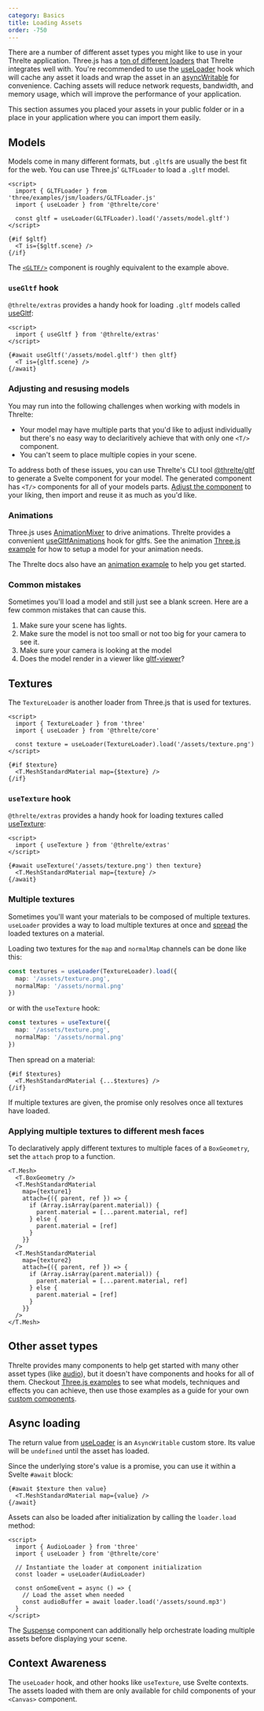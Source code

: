 ```yaml
---
category: Basics
title: Loading Assets
order: -750
---
```


There are a number of different asset types you might like to use in your Threlte application. Three.js has a [ton of different loaders](https://threejs.org/docs/index.html?q=loader) that Threlte integrates well with. You're recommended to use the [useLoader](/docs/reference/core/use-loader) hook which will cache any asset it loads and wrap the asset in an [asyncWritable](/docs/reference/core/utilities#asyncwritable) for convenience. Caching assets will reduce network requests, bandwidth, and memory usage, which will improve the performance of your application.

<Tip type="info">
  This section assumes you placed your assets in your public folder or in a place in your
  application where you can import them easily.
</Tip>

## Models

Models come in many different formats, but `.gltf`s are usually the best fit for the web. You can use Three.js' `GLTFLoader` to load a `.gltf` model.

```svelte
<script>
  import { GLTFLoader } from 'three/examples/jsm/loaders/GLTFLoader.js'
  import { useLoader } from '@threlte/core'

  const gltf = useLoader(GLTFLoader).load('/assets/model.gltf')
</script>

{#if $gltf}
  <T is={$gltf.scene} />
{/if}
```

The [`<GLTF/>`](/docs/reference/extras/gltf) component is roughly equivalent to the example above.

### `useGltf` hook

`@threlte/extras` provides a handy hook for loading `.gltf` models called [useGltf](/docs/reference/extras/use-gltf):

```svelte
<script>
  import { useGltf } from '@threlte/extras'
</script>

{#await useGltf('/assets/model.gltf') then gltf}
  <T is={gltf.scene} />
{/await}
```

### Adjusting and resusing models

You may run into the following challenges when working with models in Threlte:

- Your model may have multiple parts that you'd like to adjust individually but there's no easy way to declaritively achieve that with only one `<T/>` component.
- You can't seem to place multiple copies in your scene.

To address both of these issues, you can use Threlte's CLI tool [@threlte/gltf](/docs/reference/gltf/getting-started) to generate a Svelte component for your model. The generated component has `<T/>` components for all of your models parts. [Adjust the component](/docs/learn/advanced/custom-abstractions) to your liking, then import and reuse it as much as you'd like.

### Animations

Three.js uses [AnimationMixer](https://threejs.org/docs/index.html#api/en/animation/AnimationMixer) to drive animations. Threlte provides a convenient [useGltfAnimations](/docs/reference/extras/use-gltf-animations) hook for gltfs. See the animation [Three.js example](https://threejs.org/examples/?q=animation) for how to setup a model for your animation needs.

The Threlte docs also have an [animation example](/docs/examples/animation/animation-transitions) to help you get started.

### Common mistakes

Sometimes you'll load a model and still just see a blank screen. Here are a few common mistakes that can cause this.

1. Make sure your scene has lights.
2. Make sure the model is not too small or not too big for your camera to see it.
3. Make sure your camera is looking at the model
4. Does the model render in a viewer like [gltf-viewer](https://gltf-viewer.donmccurdy.com/)?

## Textures

The `TextureLoader` is another loader from Three.js that is used for textures.

```svelte
<script>
  import { TextureLoader } from 'three'
  import { useLoader } from '@threlte/core'

  const texture = useLoader(TextureLoader).load('/assets/texture.png')
</script>

{#if $texture}
  <T.MeshStandardMaterial map={$texture} />
{/if}
```

### `useTexture` hook

`@threlte/extras` provides a handy hook for loading textures called [useTexture](/docs/reference/extras/use-texture):

```svelte
<script>
  import { useTexture } from '@threlte/extras'
</script>

{#await useTexture('/assets/texture.png') then texture}
  <T.MeshStandardMaterial map={texture} />
{/await}
```

### Multiple textures

Sometimes you'll want your materials to be composed of multiple textures. `useLoader` provides a way to load multiple textures at once and [spread](https://learn.svelte.dev/tutorial/spread-props) the loaded textures on a material.

Loading two textures for the `map` and `normalMap` channels can be done like this:

```ts
const textures = useLoader(TextureLoader).load({
  map: '/assets/texture.png',
  normalMap: '/assets/normal.png'
})
```

or with the `useTexture` hook:

```ts
const textures = useTexture({
  map: '/assets/texture.png',
  normalMap: '/assets/normal.png'
})
```

Then spread on a material:

```svelte
{#if $textures}
  <T.MeshStandardMaterial {...$textures} />
{/if}
```

If multiple textures are given, the promise only resolves once all textures have loaded.

### Applying multiple textures to different mesh faces

To declaratively apply different textures to multiple faces of a `BoxGeometry`, set the `attach` prop to a function.

```svelte
<T.Mesh>
  <T.BoxGeometry />
  <T.MeshStandardMaterial
    map={texture1}
    attach={({ parent, ref }) => {
      if (Array.isArray(parent.material)) {
        parent.material = [...parent.material, ref]
      } else {
        parent.material = [ref]
      }
    }}
  />
  <T.MeshStandardMaterial
    map={texture2}
    attach={({ parent, ref }) => {
      if (Array.isArray(parent.material)) {
        parent.material = [...parent.material, ref]
      } else {
        parent.material = [ref]
      }
    }}
  />
</T.Mesh>
```

## Other asset types

Threlte provides many components to help get started with many other asset types (like [audio](/docs/reference/extras/audio)), but it doesn't have components and hooks for all of them. Checkout [Three.js examples](https://threejs.org/examples/) to see what models, techniques and effects you can achieve, then use those examples as a guide for your own [custom components](/docs/learn/advanced/custom-abstractions).

## Async loading

The return value from [useLoader](/docs/reference/core/use-loader) is an `AsyncWritable` custom store. Its value will be `undefined` until the asset has loaded.

Since the underlying store's value is a promise, you can use it within a Svelte `#await` block:

```svelte
{#await $texture then value}
  <T.MeshStandardMaterial map={value} />
{/await}
```

Assets can also be loaded after initialization by calling the `loader.load` method:

```svelte
<script>
  import { AudioLoader } from 'three'
  import { useLoader } from '@threlte/core'

  // Instantiate the loader at component initialization
  const loader = useLoader(AudioLoader)

  const onSomeEvent = async () => {
    // Load the asset when needed
    const audioBuffer = await loader.load('/assets/sound.mp3')
  }
</script>
```

The [Suspense](/docs/reference/extras/suspense) component can additionally help orchestrate loading multiple assets before displaying your scene.

## Context Awareness

The `useLoader` hook, and other hooks like `useTexture`, use Svelte contexts. The assets loaded with them are only available for child components of your `<Canvas>` component.
